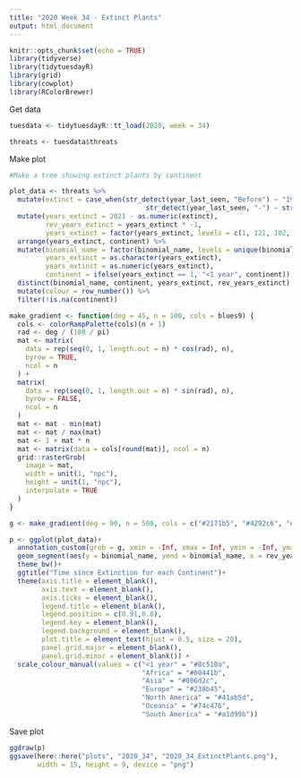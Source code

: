 ```yaml
---
title: "2020 Week 34 - Extinct Plants"
output: html_document
---
```


```r
knitr::opts_chunk$set(echo = TRUE)
library(tidyverse)
library(tidytuesdayR)
library(grid)
library(cowplot)
library(RColorBrewer)
```

Get data
```r
tuesdata <- tidytuesdayR::tt_load(2020, week = 34)

threats <- tuesdata$threats
```

Make plot
```r
#Make a tree showing extinct plants by continent

plot_data <- threats %>% 
  mutate(extinct = case_when(str_detect(year_last_seen, "Before") ~ "1900",
                                  str_detect(year_last_seen, "-") ~ str_replace(year_last_seen, '.+-(.+)', '\\1'))) %>% 
  mutate(years_extinct = 2021 - as.numeric(extinct),
         rev_years_extinct = years_extinct * -1,
         years_extinct = factor(years_extinct, levels = c(1, 121, 102, 82, 62, 42, 22))) %>% 
  arrange(years_extinct, continent) %>% 
  mutate(binomial_name = factor(binomial_name, levels = unique(binomial_name)),
         years_extinct = as.character(years_extinct),
         years_extinct = as.numeric(years_extinct),
         continent = ifelse(years_extinct == 1, "<1 year", continent)) %>% 
  distinct(binomial_name, continent, years_extinct, rev_years_extinct) %>% 
  mutate(colour = row_number()) %>% 
  filter(!is.na(continent))

make_gradient <- function(deg = 45, n = 100, cols = blues9) {
  cols <- colorRampPalette(cols)(n + 1)
  rad <- deg / (180 / pi)
  mat <- matrix(
    data = rep(seq(0, 1, length.out = n) * cos(rad), n),
    byrow = TRUE,
    ncol = n
  ) +
  matrix(
    data = rep(seq(0, 1, length.out = n) * sin(rad), n),
    byrow = FALSE,
    ncol = n
  )
  mat <- mat - min(mat)
  mat <- mat / max(mat)
  mat <- 1 + mat * n
  mat <- matrix(data = cols[round(mat)], ncol = n)
  grid::rasterGrob(
    image = mat,
    width = unit(1, "npc"),
    height = unit(1, "npc"), 
    interpolate = TRUE
  )
}

g <- make_gradient(deg = 90, n = 500, cols = c("#2171b5", "#4292c6", "#6baed6", "#9ecae1", "#c6dbef", "#00441b"))

p <- ggplot(plot_data)+
  annotation_custom(grob = g, xmin = -Inf, xmax = Inf, ymin = -Inf, ymax = Inf)+
  geom_segment(aes(y = binomial_name, yend = binomial_name, x = rev_years_extinct, xend = years_extinct, colour = continent), size = 1.5) +
  theme_bw()+
  ggtitle("Time since Extinction for each Continent")+
  theme(axis.title = element_blank(),
        axis.text = element_blank(),
        axis.ticks = element_blank(),
        legend.title = element_blank(),
        legend.position = c(0.91,0.8),
        legend.key = element_blank(),
        legend.background = element_blank(),
        plot.title = element_text(hjust = 0.5, size = 20),
        panel.grid.major = element_blank(),
        panel.grid.minor = element_blank()) +
  scale_colour_manual(values = c("<1 year" = "#8c510a",
                                 "Africa" = "#00441b",
                                 "Asia" = "#006d2c",
                                 "Europe" = "#238b45",
                                 "North America" = "#41ab5d",
                                 "Oceania" = "#74c476",
                                 "South America" = "#a1d99b"))
```

Save plot
```r
ggdraw(p)
ggsave(here::here("plots", "2020_34", "2020_34_ExtinctPlants.png"), 
       width = 15, height = 9, device = "png")
```